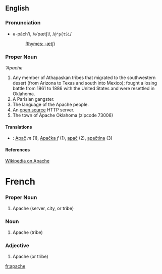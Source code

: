 ==English==
===Pronunciation===
*ə-păch'i, /əˈpætʃi/, /<tt>@"p{tSi</tt>/
*:[[Rhymes:English:-ætʃi|Rhymes: -ætʃi]]

===Proper Noun===
'''Apache''

# Any member of Athapaskan tribes that migrated to the  southwestern desert (from Arizona to Texas and south  into Mexico); fought a losing battle from 1861 to 1886 with the United States and were resettled in Oklahoma.
# A Parisian gangster.
# The language of the Apache people.
# An [[open source]] HTTP server.
# The town of Apache Oklahoma (zipcode 73006)

====Translations====
*{{sk}}: [[Apač#Slovak|Apač]] ''m'' (1), [[Apačka]] ''f'' (1), [[apač]] (2), [[apačtina]] (3)

====References====
[[w:Apache|Wikipedia on Apache]]

=French=
===Proper Noun===
# Apache (server, city, or tribe)
===Noun===
# Apache (tribe)
===Adjective===
# Apache (or tribe)


[[fr:apache]]